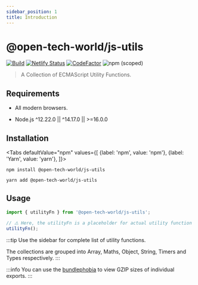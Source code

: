 ```yaml
---
sidebar_position: 1
title: Introduction
---
```



# @open-tech-world/js-utils

[![Build](https://github.com/open-tech-world/js-utils/actions/workflows/build.yml/badge.svg)](https://github.com/open-tech-world/js-utils/actions/workflows/build.yml) [![Netlify Status](https://api.netlify.com/api/v1/badges/46461c00-ef9b-4e68-a60e-390f8d030ed4/deploy-status)](https://app.netlify.com/sites/js-utils/deploys) [![CodeFactor](https://www.codefactor.io/repository/github/open-tech-world/js-utils/badge/main)](https://www.codefactor.io/repository/github/open-tech-world/js-utils/overview/main) ![npm (scoped)](https://img.shields.io/npm/v/@open-tech-world/js-utils?color=blue)

> A Collection of ECMAScript Utility Functions.

## Requirements

- All modern browsers.

- Node.js ^12.22.0 || ^14.17.0 || >=16.0.0

## Installation

<Tabs
  defaultValue="npm"
  values={[
    {label: 'npm', value: 'npm'},
    {label: 'Yarn', value: 'yarn'},
  ]}>
  <TabItem value="npm">

```shell
npm install @open-tech-world/js-utils
```

</TabItem>
  <TabItem value="yarn">

```shell
yarn add @open-tech-world/js-utils
```

  </TabItem>
</Tabs>

## Usage

```ts
import { utilityFn } from '@open-tech-world/js-utils';

// ⚠️ Here, the utilityFn is a placeholder for actual utility function name.
utilityFn();
```

:::tip
Use the sidebar for complete list of utility functions.

The collections are grouped into Array, Maths, Object, String, Timers and Types respectively.
:::

:::info
You can use the [bundlephobia](https://bundlephobia.com/package/@open-tech-world/js-utils) to view GZIP sizes of individual exports.
:::
